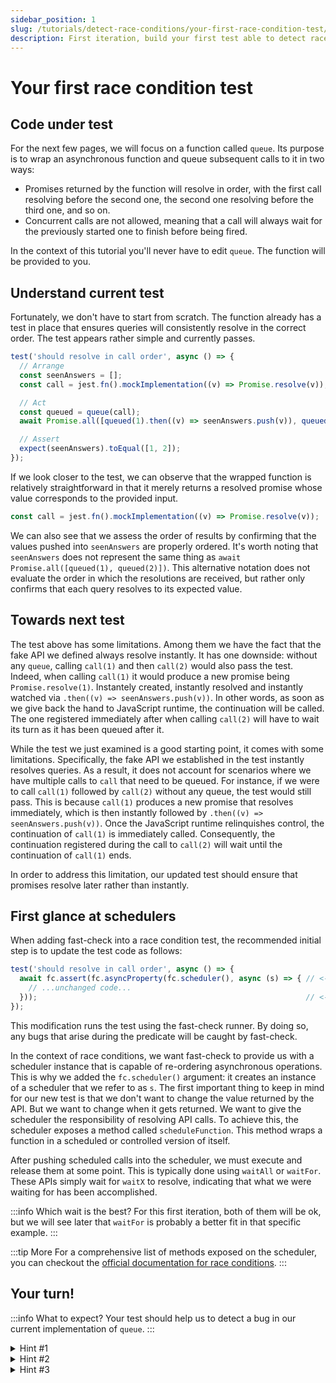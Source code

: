 ```yaml
---
sidebar_position: 1
slug: /tutorials/detect-race-conditions/your-first-race-condition-test/
description: First iteration, build your first test able to detect race conditions
---
```



# Your first race condition test

## Code under test

For the next few pages, we will focus on a function called `queue`. Its purpose is to wrap an asynchronous function and queue subsequent calls to it in two ways:

- Promises returned by the function will resolve in order, with the first call resolving before the second one, the second one resolving before the third one, and so on.
- Concurrent calls are not allowed, meaning that a call will always wait for the previously started one to finish before being fired.

In the context of this tutorial you'll never have to edit `queue`. The function will be provided to you.

## Understand current test

Fortunately, we don't have to start from scratch. The function already has a test in place that ensures queries will consistently resolve in the correct order. The test appears rather simple and currently passes.

```js
test('should resolve in call order', async () => {
  // Arrange
  const seenAnswers = [];
  const call = jest.fn().mockImplementation((v) => Promise.resolve(v));

  // Act
  const queued = queue(call);
  await Promise.all([queued(1).then((v) => seenAnswers.push(v)), queued(2).then((v) => seenAnswers.push(v))]);

  // Assert
  expect(seenAnswers).toEqual([1, 2]);
});
```

If we look closer to the test, we can observe that the wrapped function is relatively straightforward in that it merely returns a resolved promise whose value corresponds to the provided input.

```js
const call = jest.fn().mockImplementation((v) => Promise.resolve(v));
```

We can also see that we assess the order of results by confirming that the values pushed into `seenAnswers` are properly ordered. It's worth noting that `seenAnswers` does not represent the same thing as `await Promise.all([queued(1), queued(2)])`. This alternative notation does not evaluate the order in which the resolutions are received, but rather only confirms that each query resolves to its expected value.

## Towards next test

The test above has some limitations. Among them we have the fact that the fake API we defined always resolve instantly. It has one downside: without any `queue`, calling `call(1)` and then `call(2)` would also pass the test. Indeed, when calling `call(1)` it would produce a new promise being `Promise.resolve(1)`. Instantely created, instantly resolved and instantly watched via `.then((v) => seenAnswers.push(v))`. In other words, as soon as we give back the hand to JavaScript runtime, the continuation will be called. The one registered immediately after when calling `call(2)` will have to wait its turn as it has been queued after it.

While the test we just examined is a good starting point, it comes with some limitations. Specifically, the fake API we established in the test instantly resolves queries. As a result, it does not account for scenarios where we have multiple calls to `call` that need to be queued. For instance, if we were to call `call(1)` followed by `call(2)` without any queue, the test would still pass. This is because `call(1)` produces a new promise that resolves immediately, which is then instantly followed by `.then((v) => seenAnswers.push(v))`. Once the JavaScript runtime relinquishes control, the continuation of `call(1)` is immediately called. Consequently, the continuation registered during the call to `call(2)` will wait until the continuation of `call(1)` ends.

In order to address this limitation, our updated test should ensure that promises resolve later rather than instantly.

## First glance at schedulers

When adding fast-check into a race condition test, the recommended initial step is to update the test code as follows:

<!-- prettier-ignore-start -->
```js
test('should resolve in call order', async () => {
  await fc.assert(fc.asyncProperty(fc.scheduler(), async (s) => { // <-- added
    // ...unchanged code...
  }));                                                            // <-- added
});
```
<!-- prettier-ignore-end -->

This modification runs the test using the fast-check runner. By doing so, any bugs that arise during the predicate will be caught by fast-check.

In the context of race conditions, we want fast-check to provide us with a scheduler instance that is capable of re-ordering asynchronous operations. This is why we added the `fc.scheduler()` argument: it creates an instance of a scheduler that we refer to as `s`. The first important thing to keep in mind for our new test is that we don't want to change the value returned by the API. But we want to change when it gets returned. We want to give the scheduler the responsibility of resolving API calls. To achieve this, the scheduler exposes a method called `scheduleFunction`. This method wraps a function in a scheduled or controlled version of itself.

After pushing scheduled calls into the scheduler, we must execute and release them at some point. This is typically done using `waitAll` or `waitFor`. These APIs simply wait for `waitX` to resolve, indicating that what we were waiting for has been accomplished.

:::info Which wait is the best?
For this first iteration, both of them will be ok, but we will see later that `waitFor` is probably a better fit in that specific example.
:::

:::tip More
For a comprehensive list of methods exposed on the scheduler, you can checkout the [official documentation for race conditions](/docs/advanced/race-conditions/).
:::

## Your turn!

<YourFirstRace />

:::info What to expect?
Your test should help us to detect a bug in our current implementation of `queue`.
:::

<details>
<summary>
Hint #1
</summary>

You have to run the test via the `assert` runner provided by fast-check. For more details, you may refer to the section [First glance at schedulers](#first-glance-at-schedulers) of this page.

</details>

<details>
<summary>
Hint #2
</summary>

No need to touch `call` itself. The function should still return the inputs it received. But, instead of queueing it, we should queue a scheduled version of it. You may refer to [`scheduleFunction`](/docs/advanced/race-conditions/#schedulefunction) for more details.

</details>

<details>
<summary>
Hint #3
</summary>

Our test should think as a user of the API would think. It has to wait for all queued calls to be resolved before being able to assert anything on the output. You may want to use pass such condition to `waitFor` so that everything gets properly awaited before running any assertion.

</details>
